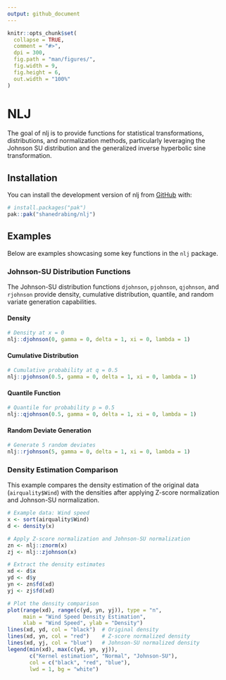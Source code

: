 ```yaml
---
output: github_document
---
```


<!-- README.md is generated from README.Rmd. Please edit that file -->

```r
knitr::opts_chunk$set(
  collapse = TRUE,
  comment = "#>",
  dpi = 300,
  fig.path = "man/figures/",
  fig.width = 9,
  fig.height = 6,
  out.width = "100%"
)
```

# NLJ

The goal of nlj is to provide functions for statistical transformations,
distributions, and normalization methods, particularly leveraging the Johnson
SU distribution and the generalized inverse hyperbolic sine transformation.

## Installation

You can install the development version of nlj from
[GitHub](https://github.com/) with:

``` r
# install.packages("pak")
pak::pak("shanedrabing/nlj")
```

## Examples

Below are examples showcasing some key functions in the `nlj` package.

### Johnson-SU Distribution Functions

The Johnson-SU distribution functions `djohnson`, `pjohnson`, `qjohnson`, and
`rjohnson` provide density, cumulative distribution, quantile, and random
variate generation capabilities.

#### Density

```r
# Density at x = 0
nlj::djohnson(0, gamma = 0, delta = 1, xi = 0, lambda = 1)
```

#### Cumulative Distribution

```r
# Cumulative probability at q = 0.5
nlj::pjohnson(0.5, gamma = 0, delta = 1, xi = 0, lambda = 1)
```

#### Quantile Function

```r
# Quantile for probability p = 0.5
nlj::qjohnson(0.5, gamma = 0, delta = 1, xi = 0, lambda = 1)
```

#### Random Deviate Generation

```r
# Generate 5 random deviates
nlj::rjohnson(5, gamma = 0, delta = 1, xi = 0, lambda = 1)
```

### Density Estimation Comparison

This example compares the density estimation of the original data (`airquality$Wind`) with the densities after applying Z-score normalization and Johnson-SU normalization.

```r
# Example data: Wind speed
x <- sort(airquality$Wind)
d <- density(x)

# Apply Z-score normalization and Johnson-SU normalization
zn <- nlj::znorm(x)
zj <- nlj::zjohnson(x)

# Extract the density estimates
xd <- d$x
yd <- d$y
yn <- zn$fd(xd)
yj <- zj$fd(xd)

# Plot the density comparison
plot(range(xd), range(c(yd, yn, yj)), type = "n",
     main = "Wind Speed Density Estimation",
     xlab = "Wind Speed", ylab = "Density")
lines(xd, yd, col = "black")  # Original density
lines(xd, yn, col = "red")    # Z-score normalized density
lines(xd, yj, col = "blue")   # Johnson-SU normalized density
legend(min(xd), max(c(yd, yn, yj)),
       c("Kernel estimation", "Normal", "Johnson-SU"),
       col = c("black", "red", "blue"),
       lwd = 1, bg = "white")
```

